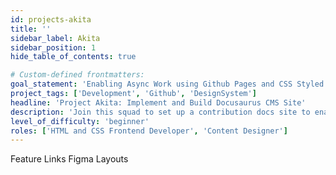 ```yaml
---
id: projects-akita
title: ''
sidebar_label: Akita
sidebar_position: 1
hide_table_of_contents: true

# Custom-defined frontmatters:
goal_statement: 'Enabling Async Work using Github Pages and CSS Styled Templates'
project_tags: ['Development', 'Github', 'DesignSystem']
headline: 'Project Akita: Implement and Build Docusaurus CMS Site'
description: 'Join this squad to set up a contribution docs site to enable aspiring designers and devs to join open-source project workathons'
level_of_difficulty: 'beginner'
roles: ['HTML and CSS Frontend Developer', 'Content Designer']
---
```




<Banner
  goalStatement={frontMatter.goal_statement}
  projectTags={frontMatter.project_tags}
/>

<Tabs>
  <TabItem value="summary" label="Summary" default>
    <Summary />
  </TabItem>
  <TabItem value="feature-links" label="Feature Links" default>
    Feature Links
  </TabItem>
  <TabItem value="figma-layouts" label="Figma Layouts">
    Figma Layouts
  </TabItem>
</Tabs>
